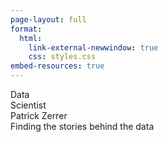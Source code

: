 ```yaml
---
page-layout: full
format: 
  html:
    link-external-newwindow: true
    css: styles.css
embed-resources: true
---
```

<div class="container">
  <div class="text text-left" id="text-left">Data</div>
  <div class="text text-right" id="text-right">Scientist</div>
  <div class="text" id="combined">Patrick Zerrer</div>
  <div class="mini" id="after">Finding the stories behind the data</div>
</div>


<script>
  document.addEventListener("DOMContentLoaded", function() {
    const leftText = document.getElementById('text-left');
    const rightText = document.getElementById('text-right');
    const combinedText = document.getElementById('combined');
    const afterText = document.getElementById('after');

    // When the right text animation ends, hide both texts and show the combined text
    rightText.addEventListener('animationend', function() {
      leftText.style.display = 'none';
      rightText.style.display = 'none';
      combinedText.classList.add('show');
      afterText.classList.add('show');
    });
  });
</script>